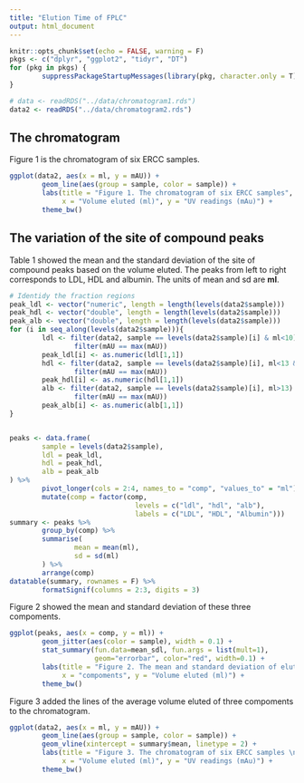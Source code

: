 ---
title: "Elution Time of FPLC"
output: html_document
---

```{r setup, include=FALSE}
knitr::opts_chunk$set(echo = FALSE, warning = F)
pkgs <- c("dplyr", "ggplot2", "tidyr", "DT")
for (pkg in pkgs) {
        suppressPackageStartupMessages(library(pkg, character.only = T))
}

# data <- readRDS("../data/chromatogram1.rds")
data2 <- readRDS("../data/chromatogram2.rds")
```

## The chromatogram

Figure 1 is the chromatogram of six ERCC samples.

```{r}
ggplot(data2, aes(x = ml, y = mAU)) +
        geom_line(aes(group = sample, color = sample)) +
        labs(title = "Figure 1. The chromatogram of six ERCC samples",
             x = "Volume eluted (ml)", y = "UV readings (mAu)") +
        theme_bw()
```

## The variation of the site of compound peaks

Table 1 showed the mean and the standard deviation of the site of compound peaks
based on the volume eluted. The peaks from left to right corresponds to 
LDL, HDL and albumin. The units of mean and sd are **ml**.

```{r, message=FALSE}

# Identidy the fraction regions
peak_ldl <- vector("numeric", length = length(levels(data2$sample)))
peak_hdl <- vector("double", length = length(levels(data2$sample)))
peak_alb <- vector("double", length = length(levels(data2$sample)))
for (i in seq_along(levels(data2$sample))){
        ldl <- filter(data2, sample == levels(data2$sample)[i] & ml<10) %>%
                filter(mAU == max(mAU))
        peak_ldl[i] <- as.numeric(ldl[1,1])
        hdl <- filter(data2, sample == levels(data2$sample)[i], ml<13 & ml>10) %>%
                filter(mAU == max(mAU))
        peak_hdl[i] <- as.numeric(hdl[1,1])
        alb <- filter(data2, sample == levels(data2$sample)[i], ml>13) %>%
                filter(mAU == max(mAU))
        peak_alb[i] <- as.numeric(alb[1,1])
}


peaks <- data.frame(
        sample = levels(data2$sample),
        ldl = peak_ldl,
        hdl = peak_hdl,
        alb = peak_alb
) %>%
        pivot_longer(cols = 2:4, names_to = "comp", "values_to" = "ml") %>%
        mutate(comp = factor(comp, 
                               levels = c("ldl", "hdl", "alb"), 
                               labels = c("LDL", "HDL", "Albumin")))
summary <- peaks %>%
        group_by(comp) %>%
        summarise(
                mean = mean(ml),
                sd = sd(ml)
        ) %>%
        arrange(comp)
datatable(summary, rownames = F) %>%
        formatSignif(columns = 2:3, digits = 3)
```

Figure 2 showed the mean and standard deviation of these three compoments.
```{r}
ggplot(peaks, aes(x = comp, y = ml)) +
        geom_jitter(aes(color = sample), width = 0.1) +
        stat_summary(fun.data=mean_sdl, fun.args = list(mult=1), 
                     geom="errorbar", color="red", width=0.1) +
        labs(title = "Figure 2. The mean and standard deviation of elution time",
             x = "compoments", y = "Volume eluted (ml)") +
        theme_bw()
```

Figure 3 added the lines of the average volume eluted of three compoments to the chromatogram.
```{r}
ggplot(data2, aes(x = ml, y = mAU)) +
        geom_line(aes(group = sample, color = sample)) +
        geom_vline(xintercept = summary$mean, linetype = 2) +
        labs(title = "Figure 3. The chromatogram of six ERCC samples \n with the average volume eluted of three compoments",
             x = "Volume eluted (ml)", y = "UV readings (mAu)") +
        theme_bw()
```

